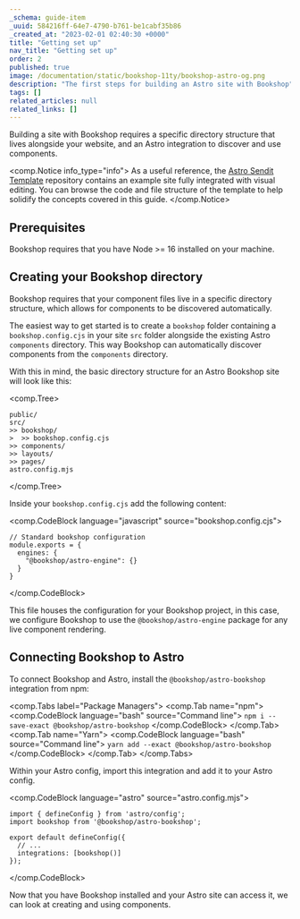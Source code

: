 ```yaml
---
_schema: guide-item
_uuid: 584216ff-64e7-4790-b761-be1cabf35b86
_created_at: "2023-02-01 02:40:30 +0000"
title: "Getting set up"
nav_title: "Getting set up"
order: 2
published: true
image: /documentation/static/bookshop-11ty/bookshop-astro-og.png
description: "The first steps for building an Astro site with Bookshop"
tags: []
related_articles: null
related_links: []
---
```


Building a site with Bookshop requires a specific directory structure that lives alongside your website,
and an Astro integration to discover and use components.

<comp.Notice info_type="info">
   As a useful reference, the [Astro Sendit Template](https://github.com/CloudCannon/sendit-astro-template) repository 
   contains an example site fully integrated with visual editing. You can browse the code 
   and file structure of the template to help solidify the concepts covered in this guide.
</comp.Notice>

## Prerequisites

Bookshop requires that you have Node >= 16 installed on your machine.

## Creating your Bookshop directory

Bookshop requires that your component files live in a specific directory structure, which allows for components
to be discovered automatically. 

The easiest way to get started is to create a `bookshop` folder containing a `bookshop.config.cjs` in your site
`src` folder alongside the existing Astro `components` directory. This way Bookshop can automatically discover
components from the `components` directory.

With this in mind, the basic directory structure for an Astro Bookshop site will look like this:

<comp.Tree>
```
public/
src/
>> bookshop/
>  >> bookshop.config.cjs
>> components/
>> layouts/
>> pages/
astro.config.mjs
```
</comp.Tree>

Inside your `bookshop.config.cjs` add the following content:

<comp.CodeBlock language="javascript" source="bookshop.config.cjs">
```
// Standard bookshop configuration
module.exports = {
  engines: {
    "@bookshop/astro-engine": {}
  }
}
```
</comp.CodeBlock>

This file houses the configuration for your Bookshop project,
in this case, we configure Bookshop to use the `@bookshop/astro-engine` package for any live component rendering.

## Connecting Bookshop to Astro

To connect Bookshop and Astro, install the `@bookshop/astro-bookshop` integration from npm:

<comp.Tabs label="Package Managers">
 <comp.Tab name="npm">
    <comp.CodeBlock language="bash" source="Command line">
    ```
    npm i --save-exact @bookshop/astro-bookshop
    ```
    </comp.CodeBlock>
 </comp.Tab>
 <comp.Tab name="Yarn">
    <comp.CodeBlock language="bash" source="Command line">
    ```
    yarn add --exact @bookshop/astro-bookshop
    ```
    </comp.CodeBlock>
 </comp.Tab>
</comp.Tabs>

Within your Astro config, import this integration and add it to your Astro config.

<comp.CodeBlock language="astro" source="astro.config.mjs">
```
import { defineConfig } from 'astro/config';
import bookshop from '@bookshop/astro-bookshop';

export default defineConfig({
  // ...
  integrations: [bookshop()]
});
```
</comp.CodeBlock>

Now that you have Bookshop installed and your Astro site can access it, we can look at creating and using components.